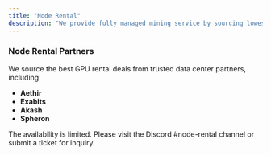 ```yaml
---
title: "Node Rental"
description: "We provide fully managed mining service by sourcing lowest-price GPU rental deals from data center partners, including:"
---
```


### Node Rental Partners

We source the best GPU rental deals from trusted data center partners, including:

<div style={{ border: '1px solid #ddd', borderRadius: '8px', padding: '15px', backgroundColor: '#f9f9f', boxShadow: '0 2px 4px rgba(0,0,0,0.1)', maxWidth: '400px', margin: '20px auto' }}>
  <ul style={{ listStyleType: 'none', padding: '0' }}>
    <li><strong>Aethir</strong></li>
    <li><strong>Exabits</strong></li>
    <li><strong>Akash</strong></li>
    <li><strong>Spheron</strong></li>
  </ul>
</div>

The availability is limited. Please visit the Discord #node-rental channel or submit a ticket for inquiry.
